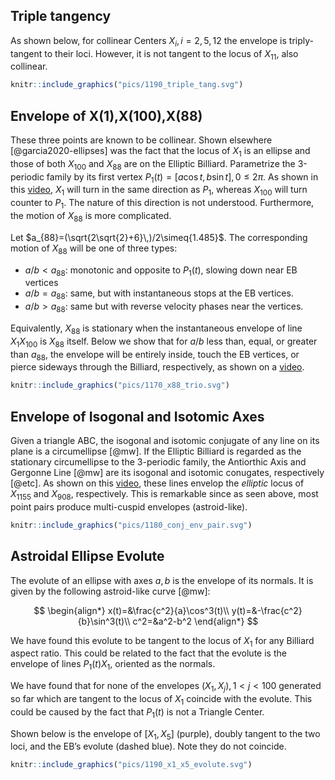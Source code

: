## Triple tangency {-}

As shown below, for collinear Centers $X_i,i=2,5,12$ the envelope is triply-tangent to their loci. However, it is not tangent to the locus of $X_{11}$, also collinear.

```r
knitr::include_graphics("pics/1190_triple_tang.svg")
```

## Envelope of X(1),X(100),X(88) {-}

These three points are known to be collinear. Shown elsewhere [@garcia2020-ellipses] was the fact that the locus of $X_1$ is an ellipse and those of both $X_{100}$ and $X_{88}$ are on the Elliptic Billiard. Parametrize the 3-periodic family by its first vertex $P_1(t)=[a\cos{t},b\sin{t}],0{\leq}2\pi$. As shown in this [video](https://youtu.be/nJLp--JjDZU), $X_1$ will turn in the same direction as $P_1$, whereas $X_{100}$ will turn counter to $P_1$. The nature of this direction is not understood. Furthermore, the motion of $X_{88}$ is more complicated.

Let $a_{88}=(\sqrt{2\sqrt{2}+6}\,)/2\simeq{1.485}$. The corresponding motion of $X_{88}$ will be one of three types:

- $a/b<a_{88}$: monotonic and opposite to $P_1(t)$, slowing down near EB vertices
- $a/b=a_{88}$: same, but with instantaneous stops at the EB vertices.
- $a/b>a_{88}$: same but with reverse velocity phases near the vertices.

Equivalently, $X_{88}$ is stationary when the instantaneous envelope of line $X_1X_{100}$ is $X_{88}$ itself. Below we show that for $a/b$ less than, equal, or greater than $a_{88}$, the envelope will be entirely inside, touch the EB vertices, or pierce sideways through the Billiard, respectively, as shown on a [video](https://youtu.be/nJLp--JjDZU).

```r
knitr::include_graphics("pics/1170_x88_trio.svg")
```

## Envelope of Isogonal and Isotomic Axes {-}

Given a triangle ABC, the isogonal and isotomic conjugate of any line on its plane is a circumellipse [@mw]. If the Elliptic Billiard is regarded as the stationary circumellipse to the 3-periodic family, the Antiorthic Axis and Gergonne Line [@mw] are its isogonal and isotomic conugates, respectively [@etc]. As shown on this [video](https://youtu.be/Q7l6_Z4IyEI), these lines envelop the *elliptic* locus of $X_{1155}$ and $X_{908}$, respectively. This is remarkable since as seen above, most point pairs produce multi-cuspid envelopes (astroid-like).

```r
knitr::include_graphics("pics/1180_conj_env_pair.svg")
```

## Astroidal Ellipse Evolute

The evolute of an ellipse with axes $a,b$ is the envelope of its normals. It is given by the following astroid-like curve [@mw]:

$$
\begin{align*}
x(t)=&\frac{c^2}{a}\cos^3(t)\\
y(t)=&-\frac{c^2}{b}\sin^3(t)\\
c^2=&a^2-b^2
\end{align*}
$$

We have found this evolute to be tangent to the locus of $X_1$ for any Billiard aspect ratio. This could be related to the fact that the evolute is the envelope of lines $P_1(t)X_1$, oriented as the normals.

We have found that for none of the envelopes $(X_1,X_j),1<j<100$ generated so far which are tangent to the locus of $X_1$ coincide with the evolute. This could be caused by the fact that $P_1(t)$ is not a Triangle Center.

Shown below is the envelope of $[X_1,X_5]$ (purple), doubly tangent to the two loci, and the EB's evolute (dashed blue). Note they do not coincide.

```r
knitr::include_graphics("pics/1190_x1_x5_evolute.svg")
```
